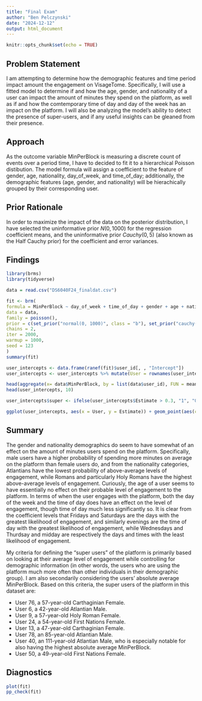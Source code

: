 ```yaml
---
title: "Final Exam"
author: "Ben Pelczynski"
date: "2024-12-12"
output: html_document
---
```


```r
knitr::opts_chunk$set(echo = TRUE)
```

## Problem Statement

I am attempting to determine how the demographic features and time period impact amount the engagement on VisageTome. Specifically, I will use a fitted model to determine if and how the age, gender, and nationality of a user can impact the amount of minutes they spend on the platform, as well as if and how the comtemporary time of day and day of the week has an impact on the platform. I will also be analyzing the model's ability to detect the presence of super-users, and if any useful insights can be gleaned from their presence.

## Approach

As the outcome variable MinPerBlock is measuring a discrete count of events over a period time, I have to decided to fit it to a hierarchical Poisson distibution. The model formula will assign a coefficient to the feature of gender, age, nationality, day_of_week, and time_of_day; additionally, the demographic features (age, gender, and nationality) will be hierachically grouped by their corresponding user.

## Prior Rationale

In order to maximize the impact of the data on the posterior distribution, I have selected the uninformative prior $N(0,1000)$ for the regression coefficient means, and the uninformative prior $Cauchy(0,5)$ (also known as the Half Cauchy prior) for the coefficient and error variances.

## Findings

```r
library(brms)
library(tidyverse)

data = read.csv("DS6040F24_finaldat.csv")

fit <- brm(
formula = MinPerBlock ~ day_of_week + time_of_day + gender + age + nationality + (1 + gender + age + nationality | user_id),
data = data,
family = poisson(),
prior = c(set_prior("normal(0, 1000)", class = "b"), set_prior("cauchy(0, 5)", class = "sd")),
chains = 2,
iter = 2000,
warmup = 1000,
seed = 123
)
summary(fit)
```

```r
user_intercepts <- data.frame(ranef(fit)$user_id[, , "Intercept"]) 
user_intercepts <- user_intercepts %>% mutate(User = rownames(user_intercepts)) %>% arrange(desc(user_intercepts$Estimate))

head(aggregate(x= data$MinPerBlock, by = list(data$user_id), FUN = mean) %>% arrange(desc(x)), 10)
head(user_intercepts, 10)

user_intercepts$super <- ifelse(user_intercepts$Estimate > 0.3, "1", "0")

ggplot(user_intercepts, aes(x = User, y = Estimate)) + geom_point(aes(colour = super)) + geom_errorbar(aes(ymin = Q2.5, ymax = Q97.5)) + theme(text = element_text(size = 6), axis.text.x = element_text(angle = 90, hjust = 1)) + scale_color_manual(values = c("black", "red"))

```

## Summary

The gender and nationality demographics do seem to have somewhat of an effect on the amount of minutes users spend on the platform. Specifically, male users have a higher probability of spending more minutes on average on the platform than female users do, and from the nationality categories, Atlantians have the lowest probability of above-average levels of engagement, while Romans and particularly Holy Romans have the highest above-average levels of engagement. Curiously, the age of a user seems to have essentially no effect on their probable level of engagement to the platform. In terms of when the user engages with the platform, both the day of the week and the time of day does have an effect on the level of engagement, though time of day much less significantly so. It is clear from the coefficient levels that Fridays and Saturdays are the days with the greatest likelihood of engagement, and similarly evenings are the time of day with the greatest likelihood of engagement, while Wednesdays and Thurdsay and midday are respectively the days and times with the least likelihood of engagement.

My criteria for defining the "super users" of the platform is primarily based on looking at their average level of engagement while controlling for demographic information (in other words, the users who are using the platform much more often than other individuals in their demographic group). I am also secondarily considering the users' absolute average MinPerBlock. Based on this criteria, the super users of the platform in this dataset are:

-   User 76, a 57-year-old Carthaginian Female.
-   User 6, a 42-year-old Atlantian Male.
-   User 9, a 57-year-old Holy Roman Female.
-   User 24, a 54-year-old First Nations Female.
-   User 13, a 47-year-old Carthaginian Female.
-   User 78, an 85-year-old Atlantian Male.
-   User 40, an 111-year-old Atlantian Male, who is especially notable for also having the highest absolute average MinPerBlock.
-   User 50, a 49-year-old First Nations Female.

## Diagnostics

```r
plot(fit)
pp_check(fit)
```
